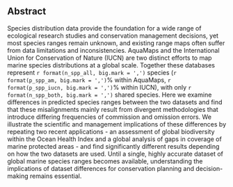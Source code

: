 
## Abstract

<!--_Abstract. Provide an abstract of no more than 250 words on page 2 of the manuscript. Abstracts should explain to the general reader the major contributions of the article. References in the abstract must be cited in full within the abstract itself and cited in the text._-->

Species distribution data provide the foundation for a wide range of ecological research studies and conservation management decisions, yet most species ranges remain unknown, and existing range maps often suffer from data limitations and inconsistencies.  AquaMaps and the International Union for Conservation of Nature (IUCN) are two distinct efforts to map marine species distributions at a global scale.  Together these databases represent `r format(n_spp_all, big.mark = ',')` species (`r format(p_spp_am, big.mark = ',')`% within AquaMaps, `r format(p_spp_iucn, big.mark = ',')`% within IUCN), with only `r format(n_spp_both, big.mark = ',')` shared species.  Here we examine differences in predicted species ranges between the two datasets and find that these misalignments mainly result from divergent methodologies that introduce differing frequencies of commission and omission errors.  We illustrate the scientific and management implications of these differences by repeating two recent applications - an assessment of global biodiversity within the Ocean Health Index and a global analysis of gaps in coverage of marine protected areas - and find significantly different results depending on how the two datasets are used.  Until a single, highly accurate dataset of global marine species ranges becomes available, understanding the implications of dataset differences for conservation planning and decision-making remains essential.